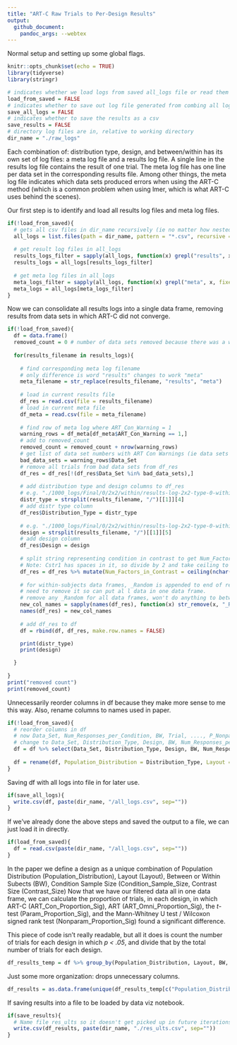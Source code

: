 ```yaml
---
title: "ART-C Raw Trials to Per-Design Results"
output:
  github_document:
    pandoc_args: --webtex
---
```


Normal setup and setting up some global flags.
```r
knitr::opts_chunk$set(echo = TRUE)
library(tidyverse)
library(stringr)
```

```r
# indicates whether we load logs from saved all_logs file or read them in (i.e. whether or not to execute the first 2 chunks) 
load_from_saved = FALSE
# indicates whether to save out log file generated from combing all logs together
save_all_logs = FALSE
# indicates whether to save the results as a csv
save_results = FALSE
# directory log files are in, relative to working directory
dir_name = "./raw_logs"
```

Each combination of: distribution type, design, and between/within has its own set of log files: a meta log file and a results log file.
A single line in the results log file contains the result of one trial.
The meta log file has one line per data set in the corresponding results file. Among other things, the meta log file indicates which data sets produced errors when using the ART-C method (which is a common problem when using lmer, which is what ART-C uses behind the scenes).

Our first step is to identify and load all results log files and meta log files.
```r
if(!load_from_saved){
  # gets all csv files in dir_name recursively (ie no matter how nested)
  all_logs = list.files(path = dir_name, pattern = "*.csv", recursive = TRUE, full.names = TRUE)
  
  # get result log files in all_logs
  results_logs_filter = sapply(all_logs, function(x) grepl("results", x, fixed = TRUE))
  results_logs = all_logs[results_logs_filter]
  
  # get meta log files in all_logs
  meta_logs_filter = sapply(all_logs, function(x) grepl("meta", x, fixed = TRUE))
  meta_logs = all_logs[meta_logs_filter]
}
```

Now we can consolidate all results logs into a single data frame, removing results from data sets in which ART-C did not converge.
```r

if(!load_from_saved){
  df = data.frame()
  removed_count = 0 # number of data sets removed because there was a warning
  
  for(results_filename in results_logs){
  
    # find corresponding meta log filename
    # only difference is word "results" changes to work "meta"
    meta_filename = str_replace(results_filename, "results", "meta")
    
    # load in current results file
    df_res = read.csv(file = results_filename)
    # load in current meta file
    df_meta = read.csv(file = meta_filename)
    
    # find row of meta log where ART_Con_Warning = 1
    warning_rows = df_meta[df_meta$ART_Con_Warning == 1,]
    # add to removed_count
    removed_count = removed_count + nrow(warning_rows)
    # get list of data set numbers with ART Con Warnings (ie data sets in warning_rows.)
    bad_data_sets = warning_rows$Data_Set
    # remove all trials from bad data sets from df_res
    df_res = df_res[!(df_res$Data_Set %in% bad_data_sets),]
    
    # add distribution type and design columns to df_res
    # e.g. "./1000_logs/Final/0/2x2/within/results-log-2x2-type-0-within.csv" -> "0"
    distr_type = strsplit(results_filename, "/")[[1]][4]
    # add distr type column
    df_res$Distribution_Type = distr_type
    
    # e.g. "./1000_logs/Final/0/2x2/within/results-log-2x2-type-0-within.csv" -> "2x2"
    design = strsplit(results_filename, "/")[[1]][5]
    # add design column
    df_res$Design = design
    
    # split string representing condition in contrast to get Num_Factors_in_Contrast
    # Note: Cstr1 has spaces in it, so divide by 2 and take ceiling to get true number of factors in contrst. 
    df_res = df_res %>% mutate(Num_Factors_in_Contrast = ceiling(nchar(as.character(Cstr1))/2))
    
    # for within-subjects data frames, _Random is appended to end of result column names
    # need to remove it so can put al l data in one data frame.
    # remove any _Random for all data frames, won't do anything to between-Ss col names.
    new_col_names = sapply(names(df_res), function(x) str_remove(x, "_Random"))
    names(df_res) = new_col_names
    
    # add df_res to df
    df = rbind(df, df_res, make.row.names = FALSE)

    print(distr_type)
    print(design)

  }
  
}
print("removed count")
print(removed_count)

```
Unnecessarily reorder columns in df because they make more sense to me this way.
Also, rename columns to names used in paper.
```r
if(!load_from_saved){
  # reorder columns in df
  # now Data_Set, Num_Responses_per_Condition, BW, Trial, ...., P_Nonparam, Distribution_Type, Design, Num_Factors_in_Contrast
  # change to Data_Set, Distribution_Type, Design, BW, Num_Responses_per_Condition, Num_Factors_in_Contrast, Trial,...,P_Nonparam
  df = df %>% select(Data_Set, Distribution_Type, Design, BW, Num_Responses_per_Condition, Num_Factors_in_Contrast, Trial:P_Nonparam)
  
  df = rename(df, Population_Distribution = Distribution_Type, Layout = Design, Condition_Sample_Size = Num_Responses_per_Condition, Contrast_Size = Num_Factors_in_Contrast)
}
```


Saving df with all logs into file in for later use.
```r
if(save_all_logs){
  write.csv(df, paste(dir_name, "/all_logs.csv", sep=""))
}
```


If we've already done the above steps and saved the output to a file, we can just load it in directly.
```r
if(load_from_saved){
  df = read.csv(paste(dir_name, "/all_logs.csv", sep=""))
}
```

In the paper we define a design as a unique combination of Population Distribution (Population_Distribution), Layout (Layout), Between or Within Subects (BW), Condition Sample Size (Condition_Sample_Size, Contrast Size (Contrast_Size)
Now that we have our filtered data all in one data frame, we can calculate the proportion of trials, in each design, in which ART-C (ART_Con_Proportion_Sig), ART (ART_Omni_Proportion_Sig), the *t*-test (Param_Proportion_Sig), and the Mann-Whitney U test / Wilcoxon signed rank test (Nonparam_Proportion_Sig) found a significant difference. 

This piece of code isn't really readable, but all it does is count the number of trials for each design in which *p < .05*, and divide that by the total number of trials for each design.
```r
df_results_temp = df %>% group_by(Population_Distribution, Layout, BW, Condition_Sample_Size, Contrast_Size) %>% add_tally(P_ART_Con < .05, name = "ART_Con_Num_Sig") %>% add_tally(P_Param < .05, name = "Param_Num_Sig") %>% add_tally(P_Nonparam < .05, name = "Nonparam_Num_Sig") %>% add_tally(P_ART_Omni < .05, name = "ART_Omni_Num_Sig") %>% add_tally(n(), name = "Num_Trials") %>% mutate(ART_Con_Proportion_Sig = ART_Con_Num_Sig/Num_Trials, Param_Proportion_Sig = Param_Num_Sig/Num_Trials, Nonparam_Proportion_Sig = Nonparam_Num_Sig/Num_Trials, ART_Omni_Proportion_Sig = ART_Omni_Num_Sig/Num_Trials)
```

Just some more organization: drops unnecessary columns.
```r
df_results = as.data.frame(unique(df_results_temp[c("Population_Distribution", "Layout", "BW", "Condition_Sample_Size", "Contrast_Size", "ART_Con_Num_Sig", "Param_Num_Sig", "Nonparam_Num_Sig", "ART_Omni_Num_Sig", "ART_Con_Proportion_Sig", "Param_Proportion_Sig", "Nonparam_Proportion_Sig", "ART_Omni_Proportion_Sig", "Num_Trials")]))
```

If saving results into a file to be loaded by data viz notebook.
```r
if(save_results){
  # Name file res_ults so it doesn't get picked up in future iterations of running this notebook when we search for files with "results.csv" in them.
  write.csv(df_results, paste(dir_name, "./res_ults.csv", sep=""))
}
```